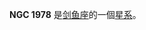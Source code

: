 {{NGCInfoBox|NGCID=NGC 1978|發現者=詹姆士·丹露帕|發現日期=1826年11月6日|其他編號=ESO 85-SC90|曆元=J2000.0|赤經=5時28分45.2秒
|赤緯=-66°14'14"|星座=剑鱼座|星體=星系|星等=10.7|表面亮度=|藍等=10.7}}

'''NGC 1978''' 是[[剑鱼座|剑鱼座]]的一個[[星系|星系]]。

{{NGCReference|1978}}
{{Catalogs|NGC=1978}}